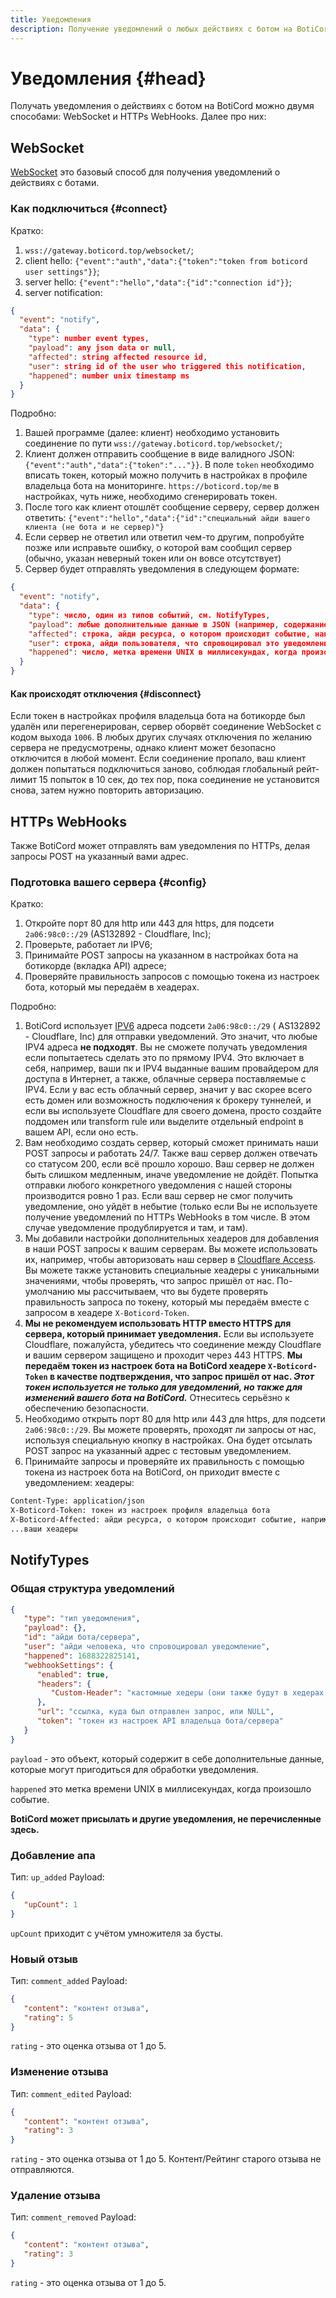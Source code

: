 ```yaml
---
title: Уведомления
description: Получение уведомлений о любых действиях с ботом на BotiCord
---
```


# Уведомления  {#head}

Получать уведомления о действиях с ботом на BotiCord можно двумя способами: WebSocket и HTTPs WebHooks. Далее про них:

## WebSocket

[WebSocket](https://ru.wikipedia.org/wiki/WebSocket) это базовый способ для получения уведомлений о действиях с ботами.

### Как подключиться {#connect}

Кратко:

1. `wss://gateway.boticord.top/websocket/`;
2. client hello: `{"event":"auth","data":{"token":"token from boticord user settings"}}`;
3. server hello: `{"event":"hello","data":{"id":"connection id"}}`;
4. server notification:

```json
{
  "event": "notify",
  "data": {
    "type": number event types,
    "payload": any json data or null,
    "affected": string affected resource id,
    "user": string id of the user who triggered this notification,
    "happened": number unix timestamp ms
  }
}
```

Подробно:

1. Вашей программе (далее: клиент) необходимо установить соединение по пути `wss://gateway.boticord.top/websocket/`;
2. Клиент должен отправить сообщение в виде валидного JSON: `{"event":"auth","data":{"token":"..."}}`. В поле `token`
   необходимо вписать токен, который можно получить в настройках в профиле владельца бота на
   мониторинге. `https://boticord.top/me` в настройках, чуть ниже, необходимо сгенерировать токен.
3. После того как клиент отошлёт сообщение серверу, сервер должен
   ответить: `{"event":"hello","data":{"id":"специальный айди вашего клиента (не бота и не сервер)"}`
4. Если сервер не ответил или ответил чем-то другим, попробуйте позже или исправьте ошибку, о которой вам сообщил
   сервер (обычно, указан неверный токен или он вовсе отсутствует)
5. Сервер будет отправлять уведомления в следующем формате:

```json
{
  "event": "notify",
  "data": {
    "type": число, один из типов событий, см. NotifyTypes,
    "payload": любые дополнительные данные в JSON (например, содержание комментария), или null,
    "affected": строка, айди ресурса, о котором происходит событие, например, айди комментария,
    "user": строка, айди пользователя, что спровоцировал это уведомление,
    "happened": число, метка времени UNIX в миллисекундах, когда произошло событие
  }
}
```

#### Как происходят отключения {#disconnect}

Если токен в настройках профиля владельца бота на ботикорде был удалён или перегенерирован, сервер оборвёт соединение WebSocket с кодом
выхода `1006`. В любых других случаях отключения по желанию сервера не предусмотрены, однако клиент может безопасно
отключится в любой момент. Если соединение пропало, ваш клиент должен попытаться подключиться заново, соблюдая
глобальный рейт-лимит 15 попыток в 10 сек, до тех пор, пока соединение не установится снова, затем нужно повторить
авторизацию.

## HTTPs WebHooks

Также BotiCord может отправлять вам уведомления по HTTPs, делая запросы POST на указанный вами адрес.

### Подготовка вашего сервера {#config}

Кратко:

1. Откройте порт 80 для http или 443 для https, для подсети `2a06:98c0::/29` (AS132892 - Cloudflare, Inc);
2. Проверьте, работает ли IPV6;
3. Принимайте POST запросы на указанном в настройках бота на ботикорде (вкладка API) адресе;
4. Проверяйте правильность запросов с помощью токена из настроек бота, который мы передаём в хеадерах.

Подробно:

1. BotiCord использует [IPV6](https://habr.com/ru/company/droider/blog/568778/) адреса подсети `2a06:98c0::/29` (
   AS132892 - Cloudflare, Inc) для отправки уведомлений. Это значит, что любые IPV4 адреса **не подходят**. Вы не
   сможете получать уведомления если попытаетесь сделать это по прямому IPV4. Это включает в себя, например, ваши пк и
   IPV4 выданные вашим провайдером для доступа в Интернет, а также, облачные сервера поставляемые с IPV4. Если у вас
   есть облачный сервер, значит у вас скорее всего есть домен или возможность подключения к брокеру туннелей, и если вы
   используете Cloudflare для своего домена, просто создайте поддомен или transform rule или выделите отдельный endpoint
   в вашем API, если оно есть.
2. Вам необходимо создать сервер, который сможет принимать наши POST запросы и работать 24/7. Также ваш сервер должен
   отвечать со статусом 200, если всё прошло хорошо. Ваш сервер не должен быть слишком медленным, иначе уведомление не
   дойдёт. Попытка отправки любого конкретного уведомления с нашей стороны производится ровно 1 раз. Если ваш сервер не
   смог получить уведомление, оно уйдёт в небытие (только если Вы не используете получение уведомлений по HTTPs WebHooks в том числе. В этом случае уведомление продублируется и там, и там).
3. Мы добавили настройки дополнительных хеадеров для добавления в наши POST запросы к вашим серверам. Вы можете
   использовать их, например, чтобы авторизовать наш сервер
   в [Cloudflare Access](https://www.cloudflare.com/products/zero-trust/access/). Вы можете также установить специальные
   хеадеры с уникальными значениями, чтобы проверять, что запрос пришёл от нас. По-умолчанию мы рассчитываем, что вы
   будете проверять правильность запроса по токену, который мы передаём вместе с запросом в хеадере `X-Boticord-Token`.
4. **Мы не рекомендуем использовать HTTP вместо HTTPS для сервера, который принимает уведомления.** Если вы используете
   Cloudflare, пожалуйста, убедитесь что соединение между Cloudflare и вашим сервером защищено и проходит через 443
   HTTPS. **Мы передаём токен из настроек бота на BotiCord хеадере `X-Boticord-Token` в качестве подтверждения, что
   запрос пришёл от
   нас. *Этот токен используется не только для уведомлений, но также для изменений вашего бота на BotiCord.***
   Отнеситесь серьёзно к обеспечению безопасности.
5. Необходимо открыть порт 80 для http или 443 для https, для подсети `2a06:98c0::/29`. Вы можете проверять, проходят ли
   запросы от нас, используя специальную кнопку в настройках. Она будет отсылать POST запрос на указанный адрес с
   тестовым уведомлением.
6. Принимайте запросы и проверяйте их правильность с помощью токена из настроек бота на BotiCord, он приходит вместе с
   уведомлением:
   хеадеры:

```txt
Content-Type: application/json
X-Boticord-Token: токен из настроек профиля владельца бота
X-Boticord-Affected: айди ресурса, о котором происходит событие, например, айди комментария
...ваши хеадеры
```

## NotifyTypes
### Общая структура уведомлений
```json
{
   "type": "тип уведомления",
   "payload": {},
   "id": "айди бота/сервера",
   "user": "айди человека, что спровоцировал уведомление",
   "happened": 1688322825141,
   "webhookSettings": {
      "enabled": true,
      "headers": {
         "Custom-Header": "кастомные хедеры (они также будут в хедерах запроса) или пустой объект"
      },
      "url": "ссылка, куда был отправлен запрос, или NULL",
      "token": "токен из настроек API владельца бота/сервера"
   }
}
```
`payload` - это объект, который содержит в себе дополнительные данные, которые могут пригодиться для обработки уведомления.

`happened` это метка времени UNIX в миллисекундах, когда произошло событие.

**BotiCord может присылать и другие уведомления, не перечисленные здесь.**

### Добавление апа
Тип: `up_added`
Payload:
```json
{
   "upCount": 1
}
```
`upCount` приходит с учётом умножителя за бусты.

### Новый отзыв
Тип: `comment_added`
Payload:
```json
{
   "content": "контент отзыва",
   "rating": 5
}
```
`rating` - это оценка отзыва от 1 до 5.

### Изменение отзыва
Тип: `comment_edited`
Payload:
```json
{
   "content": "контент отзыва",
   "rating": 3
}
```
`rating` - это оценка отзыва от 1 до 5.
Контент/Рейтинг старого отзыва не отправляются.

### Удаление отзыва
Тип: `comment_removed`
Payload:
```json
{
   "content": "контент отзыва",
   "rating": 3
}
```
`rating` - это оценка отзыва от 1 до 5.


